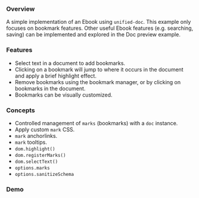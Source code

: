

### Overview

A simple implementation of an Ebook using `unified-doc`.  This example only focuses on bookmark features. Other useful Ebook features (e.g. searching, saving) can be implemented and explored in the <Link to="/examples/doc-preview">Doc preview</Link> example.

<SourceCode source="examples/ebook" />

### Features
- Select text in a document to add bookmarks.
- Clicking on a bookmark will jump to where it occurs in the document and apply a brief highlight effect.
- Remove bookmarks using the bookmark manager, or by clicking on bookmarks in the document.
- Bookmarks can be visually customized.

### Concepts
- Controlled management of `marks` (bookmarks) with a `doc` instance.
- Apply custom `mark` CSS.
- `mark` anchorlinks.
- `mark` tooltips.
- `dom.highlight()`
- `dom.registerMarks()`
- `dom.selectText()`
- `options.marks`
- `options.sanitizeSchema`

### Demo

<EbookExample />
